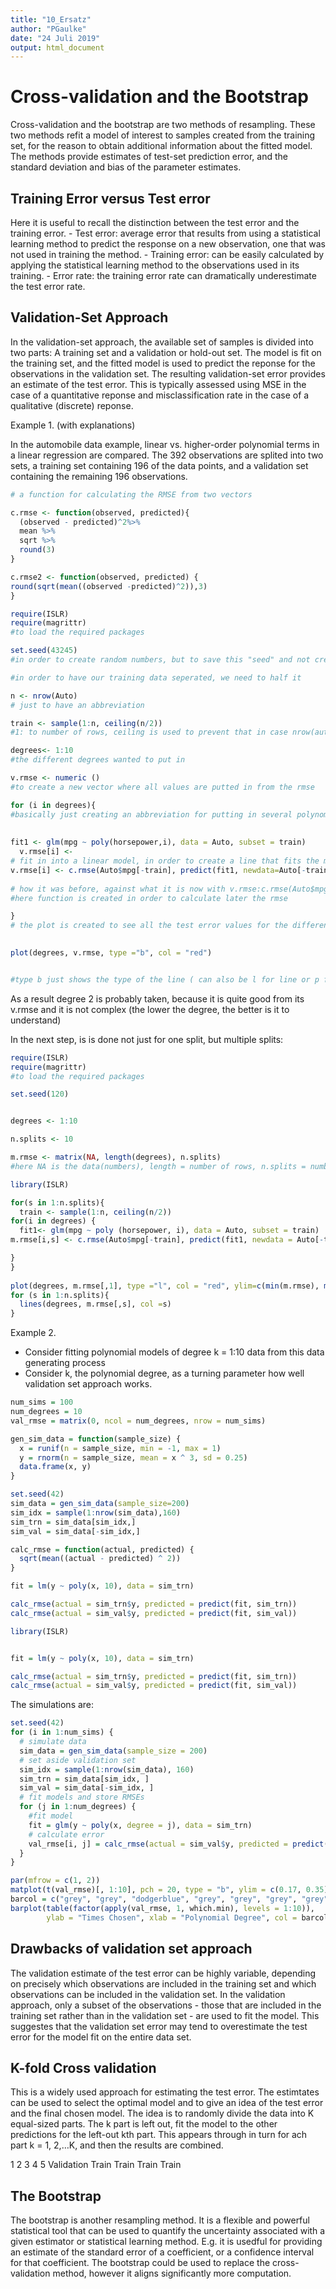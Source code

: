 ```yaml
---
title: "10_Ersatz"
author: "PGaulke"
date: "24 Juli 2019"
output: html_document
---
```

# Cross-validation and the Bootstrap

Cross-validation and the bootstrap are two methods of resampling. These two methods refit a model of interest to samples created from the training set, for the reason to obtain additional information about the fitted model. The methods provide estimates of test-set prediction error, and the standard deviation and bias of the parameter estimates. 

## Training Error versus Test error

Here it is useful to recall the distinction between the test error and the training error. 
- Test error: average error that results from using a statistical learning method to predict the response on a new observation, one that was not used in training the method. 
- Training error: can be easily calculated by applying the statistical learning method to the observations used in its training. 
- Error rate: the training error rate can dramatically underestimate the test error rate. 


## Validation-Set Approach 

In the validation-set approach, the available set of samples is divided into two parts: A training set and a validation or hold-out set. 
The model is fit on the training set, and the fitted model is used to predict the reponse for the observations in the validation set. 
The resulting validation-set error provides an estimate of the test error. This is typically assessed using MSE in the case of a quantitative reponse and misclassification rate in the case of a qualitative (discrete) reponse. 


Example 1. (with explanations)

In the automobile data example, linear vs. higher-order polynomial terms in a linear regression are compared. The 392 observations are splited into two sets, a training set containing 196 of the data points, and a validation set containing the remaining 196 observations. 

```r
# a function for calculating the RMSE from two vectors

c.rmse <- function(observed, predicted){
  (observed - predicted)^2%>%
  mean %>%
  sqrt %>%
  round(3)
}

c.rmse2 <- function(observed, predicted) {
round(sqrt(mean((observed -predicted)^2)),3)
}

```

```r
require(ISLR)
require(magrittr)
#to load the required packages

set.seed(43245)
#in order to create random numbers, but to save this "seed" and not create new random numbers chunks are runned again (as done if put rnorm(41) instead of set.seed

#in order to have our training data seperated, we need to half it

n <- nrow(Auto) 
# just to have an abbreviation

train <- sample(1:n, ceiling(n/2))
#1: to number of rows, ceiling is used to prevent that in case nrow(auto) is odd, you have a number such as 74,3 (also could use round)

degrees<- 1:10
#the different degrees wanted to put in

v.rmse <- numeric ()
#to create a new vector where all values are putted in from the rmse

for (i in degrees){
#basically just creating an abbreviation for putting in several polynomals into the fit1
  
    
fit1 <- glm(mpg ~ poly(horsepower,i), data = Auto, subset = train)
  v.rmse[i] <-
# fit in into a linear model, in order to create a line that fits the model    
v.rmse[i] <- c.rmse(Auto$mpg[-train], predict(fit1, newdata=Auto[-train,]))  
    
# how it was before, against what it is now with v.rmse:c.rmse(Auto$mpg[-train], predict(fit1, newdata=Auto[-train,]))
#here function is created in order to calculate later the rmse

}
# the plot is created to see all the test error values for the different polys (the number after horsepower)
  

plot(degrees, v.rmse, type ="b", col = "red")   


#type b just shows the type of the line ( can also be l for line or p for points instead of b for both)


```
As a result degree 2 is probably taken, because it is quite good from its v.rmse and it is not complex (the lower the degree, the better is it to understand)

In the next step, is is done not just for one split, but multiple splits:

```r

require(ISLR)
require(magrittr)
#to load the required packages

set.seed(120)


degrees <- 1:10

n.splits <- 10

m.rmse <- matrix(NA, length(degrees), n.splits)
#here NA is the data(numbers), length = number of rows, n.splits = number columns

library(ISLR)

for(s in 1:n.splits){
  train <- sample(1:n, ceiling(n/2))
for(i in degrees) {
  fit1<- glm(mpg ~ poly (horsepower, i), data = Auto, subset = train)
m.rmse[i,s] <- c.rmse(Auto$mpg[-train], predict(fit1, newdata = Auto[-train,]))

}
}
  
plot(degrees, m.rmse[,1], type ="l", col = "red", ylim=c(min(m.rmse), max(m.rmse)))
for (s in 1:n.splits){
  lines(degrees, m.rmse[,s], col =s)
}

```


Example 2. 

- Consider fitting polynomial models of degree k = 1:10 data from this data generating process
- Consider k, the polynomial degree, as a turning parameter how well validation set approach works. 

```r
num_sims = 100
num_degrees = 10
val_rmse = matrix(0, ncol = num_degrees, nrow = num_sims)
```


```r
gen_sim_data = function(sample_size) {
  x = runif(n = sample_size, min = -1, max = 1)
  y = rnorm(n = sample_size, mean = x ^ 3, sd = 0.25)
  data.frame(x, y)
}

set.seed(42)
sim_data = gen_sim_data(sample_size=200)
sim_idx = sample(1:nrow(sim_data),160)
sim_trn = sim_data[sim_idx,]
sim_val = sim_data[-sim_idx,]

```

```r
calc_rmse = function(actual, predicted) {
  sqrt(mean((actual - predicted) ^ 2))
}
```
```r
fit = lm(y ~ poly(x, 10), data = sim_trn)

calc_rmse(actual = sim_trn$y, predicted = predict(fit, sim_trn))
calc_rmse(actual = sim_val$y, predicted = predict(fit, sim_val))
```

```r

library(ISLR)


fit = lm(y ~ poly(x, 10), data = sim_trn)

calc_rmse(actual = sim_trn$y, predicted = predict(fit, sim_trn))
calc_rmse(actual = sim_val$y, predicted = predict(fit, sim_val))
```

The simulations are: 

```r
set.seed(42)
for (i in 1:num_sims) {
  # simulate data
  sim_data = gen_sim_data(sample_size = 200)
  # set aside validation set
  sim_idx = sample(1:nrow(sim_data), 160)
  sim_trn = sim_data[sim_idx, ]
  sim_val = sim_data[-sim_idx, ]
  # fit models and store RMSEs
  for (j in 1:num_degrees) {
    #fit model
    fit = glm(y ~ poly(x, degree = j), data = sim_trn)
    # calculate error
    val_rmse[i, j] = calc_rmse(actual = sim_val$y, predicted = predict(fit, sim_val))
  }
}
```
```r
par(mfrow = c(1, 2))
matplot(t(val_rmse)[, 1:10], pch = 20, type = "b", ylim = c(0.17, 0.35), xlab = "Polynomial Degree", ylab = "RMSE", main = "RMSE vs Degree")
barcol = c("grey", "grey", "dodgerblue", "grey", "grey", "grey", "grey", "grey", "grey", "grey")
barplot(table(factor(apply(val_rmse, 1, which.min), levels = 1:10)),
        ylab = "Times Chosen", xlab = "Polynomial Degree", col = barcol, main = "Model Chosen vs Degree")
```

## Drawbacks of validation set approach 

The validation estimate of the test error can be highly variable, depending on precisely which observations are included in the training set and which observations can be included in the validation set. 
In the validation approach, only a subset of the observations - those that are included in the training set rather than in the validation set - are used to fit the model. 
This suggestes that the validation set error may tend to overestimate the test error for the model fit on the entire data set. 

## K-fold Cross validation 

This is a widely used approach for estimating the test error. The estimtates can be used to select the optimal model and to give an idea of the test error and the final chosen model. The idea is to randomly divide the data into K equal-sized parts. The k part is left out, fit the model to the other predictions for the left-out kth part. This appears through in turn for ach part k = 1, 2,...K, and then the results are combined. 


1          2     3     4     5 
Validation Train Train Train Train

## The Bootstrap 

The bootstrap is another resampling method. It is a flexible and powerful statistical tool that can be used to quantify the uncertainty associated with a given estimator or statistical learning method. E.g. it is usedful for providing an estimate of the standard error of a coefficient, or a confidence interval for that coefficient. The bootstrap could be used to replace the cross-validation method, however it aligns significantly more computation. 
